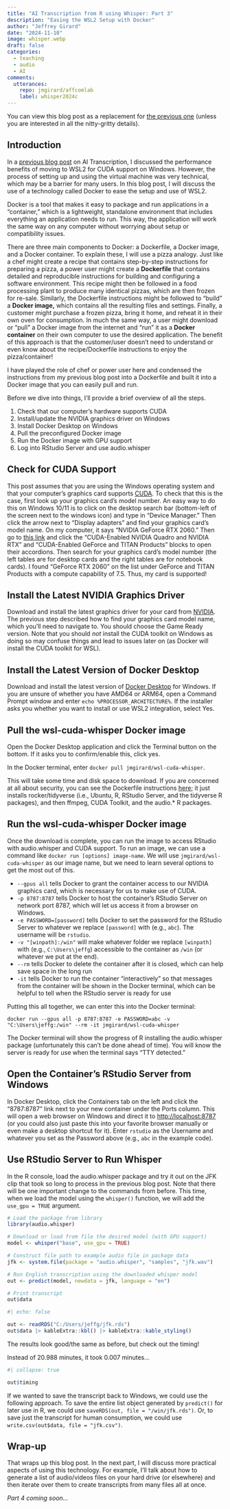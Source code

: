 ---
title: "AI Transcription from R using Whisper: Part 3"
description: "Easing the WSL2 Setup with Docker"
author: "Jeffrey Girard"
date: "2024-11-10"
image: whisper.webp
draft: false
categories:
  - teaching
  - audio
  - AI
comments:
  utterances: 
    repo: jmgirard/affcomlab
    label: whisper2024c
---

::: {.callout-note}
You can view this blog post as a replacement for [the previous one](../whisper2024b/index.qmd) (unless you are interested in all the nitty-gritty details).
:::

## Introduction

In a [previous blog post](../whisper2024b/index.qmd) on AI Transcription, I discussed the performance benefits of moving to WSL2 for CUDA support on Windows. However, the process of setting up and using the virtual machine was very technical, which may be a barrier for many users. In this blog post, I will discuss the use of a technology called Docker to ease the setup and use of WSL2.

Docker is a tool that makes it easy to package and run applications in a "container," which is a lightweight, standalone environment that includes everything an application needs to run. This way, the application will work the same way on any computer without worrying about setup or compatibility issues. 

There are three main components to Docker: a Dockerfile, a Docker image, and a Docker container. To explain these, I will use a pizza analogy. Just like a chef might create a recipe that contains step-by-step instructions for preparing a pizza, a power user might create a **Dockerfile** that contains detailed and reproducible instructions for building and configuring a software environment. This recipe might then be followed in a food processing plant to produce many identical pizzas, which are then frozen for re-sale. Similarly, the Dockerfile instructions might be followed to "build" a **Docker image,** which contains all the resulting files and settings. Finally, a customer might purchase a frozen pizza, bring it home, and reheat it in their own oven for consumption. In much the same way, a user might download or "pull" a Docker image from the internet and "run" it as a **Docker container** on their own computer to use the desired application. The benefit of this approach is that the customer/user doesn't need to understand or even know about the recipe/Dockerfile instructions to enjoy the pizza/container! 

I have played the role of chef or power user here and condensed the instructions from my previous blog post into a Dockerfile and built it into a Docker image that you can easily pull and run.

Before we dive into things, I'll provide a brief overview of all the steps. 

1. Check that our computer's hardware supports CUDA
1. Install/update the NVIDIA graphics driver on Windows
1. Install Docker Desktop on Windows
1. Pull the preconfigured Docker image
1. Run the Docker image with GPU support
1. Log into RStudio Server and use audio.whisper

## Check for CUDA Support

This post assumes that you are using the Windows operating system and that your computer's graphics card supports [CUDA](https://developer.nvidia.com/cuda-faq). To check that this is the case, first look up your graphics card's model number. An easy way to do this on Windows 10/11 is to click on the desktop search bar (bottom-left of the screen next to the windows icon) and type in "Device Manager." Then click the arrow next to "Display adapters" and find your graphics card's model name. On my computer, it says "NVIDIA GeForce RTX 2060." Then go to  [this link](https://developer.nvidia.com/cuda-gpus) and click the "CUDA-Enabled NVIDIA Quadro and NVIDIA RTX" and "CUDA-Enabled GeForce and TITAN Products" blocks to open their accordions. Then search for your graphics card's model number (the left tables are for desktop cards and the right tables are for notebook cards). I found "GeForce RTX 2060" on the list under GeForce and TITAN Products with a compute capability of 7.5. Thus, my card is supported!

## Install the Latest NVIDIA Graphics Driver

Download and install the latest graphics driver for your card from [NVIDIA](https://www.nvidia.com/Download/index.aspx#). The previous step described how to find your graphics card model name, which you'll need to navigate to. You should choose the Game Ready version. Note that you should *not* install the CUDA toolkit on Windows as doing so may confuse things and lead to issues later on (as Docker will install the CUDA toolkit for WSL).

## Install the Latest Version of Docker Desktop

Download and install the latest version of [Docker Desktop](https://www.docker.com/products/docker-desktop/) for Windows. If you are unsure of whether you have AMD64 or ARM64, open a Command Prompt window and enter `echo %PROCESSOR_ARCHITECTURE%`. If the installer asks you whether you want to install or use WSL2 integration, select Yes.

## Pull the wsl-cuda-whisper Docker image

Open the Docker Desktop application and click the Terminal button on the bottom. If it asks you to confirm/enable this, click yes. 

In the Docker terminal, enter `docker pull jmgirard/wsl-cuda-whisper`.

This will take some time and disk space to download. If you are concerned at all about security, you can see the Dockerfile instructions [here](https://github.com/jmgirard/wsl-cuda-whisper/blob/main/Dockerfile); it just installs rocker/tidyverse (i.e., Ubuntu, R, RStudio Server, and the tidyverse R packages), and then ffmpeg, CUDA Toolkit, and the audio.* R packages.

## Run the wsl-cuda-whisper Docker image

Once the download is complete, you can run the image to access RStudio with audio.whisper and CUDA support. To run an image, we can use a command like `docker run [options] image-name`. We will use `jmgirard/wsl-cuda-whisper` as our image name, but we need to learn several options to get the most out of this.

- `--gpus all` tells Docker to grant the container access to our NVIDIA graphics card, which is necessary for us to make use of CUDA.
- `-p 8787:8787` tells Docker to host the container's RStudio Server on network port 8787, which will let us access it from a browser on Windows.
- `-e PASSWORD=[password]` tells Docker to set the password for the RStudio Server to whatever we replace `[password]` with (e.g., `abc`). The username will be `rstudio`.
- `-v "[winpath]:/win"` will make whatever folder we replace `[winpath]` with (e.g., `C:\Users\jeffg`) accessible to the container as `/win` (or whatever we put at the end).
- `--rm` tells Docker to delete the container after it is closed, which can help save space in the long run
- `-it` tells Docker to run the container "interactively" so that messages from the container will be shown in the Docker terminal, which can be helpful to tell when the RStudio server is ready for use

Putting this all together, we can enter this into the Docker terminal:

`docker run --gpus all -p 8787:8787 -e PASSWORD=abc -v "C:\Users\jeffg:/win" --rm -it jmgirard/wsl-cuda-whisper`

The Docker terminal will show the progress of R installing the audio.whisper package (unfortunately this can't be done ahead of time). You will know the server is ready for use when the terminal says "TTY detected."

## Open the Container's RStudio Server from Windows
In Docker Desktop, click the Containers tab on the left and click the "8787:8787" link next to your new container under the Ports column. This will open a web browser on Windows and direct it to <http://localhost:8787> (or you could also just paste this into your favorite browser manually or even make a desktop shortcut for it). Enter `rstudio` as the Username and whatever you set as the Password above (e.g., `abc` in the example code).

## Use RStudio Server to Run Whisper

In the R console, load the audio.whisper package and try it out on the JFK clip that took so long to process in the previous blog post. Note that there will be one important change to the commands from before. This time, when we load the model using the `whisper()` function, we will add the `use_gpu = TRUE` argument.

```r
# Load the package from library
library(audio.whisper)

# Download or load from file the desired model (with GPU support)
model <- whisper("base", use_gpu = TRUE)

# Construct file path to example audio file in package data
jfk <- system.file(package = "audio.whisper", "samples", "jfk.wav")

# Run English transcription using the downloaded whisper model
out <- predict(model, newdata = jfk, language = "en")

# Print transcript
out$data
```

```{r}
#| echo: false

out <- readRDS("C:/Users/jeffg/jfk.rds")
out$data |> kableExtra::kbl() |> kableExtra::kable_styling()
```

The results look good/the same as before, but check out the timing!

Instead of 20.988 minutes, it took 0.007 minutes...

```{r}
#| collapse: true

out$timing
```

If we wanted to save the transcript back to Windows, we could use the following approach. To save the entire list object generated by `predict()` for later use in R, we could use `saveRDS(out, file = "/win/jfk.rds")`. Or, to save just the transcript for human consumption, we could use `write.csv(out$data, file = "jfk.csv")`.

## Wrap-up

That wraps up this blog post. In the next part, I will discuss more practical aspects of using this technology. For example, I'll talk about how to generate a list of audio/videos files on your hard drive (or elsewhere) and then iterate over them to create transcripts from many files all at once.

*Part 4 coming soon...*
